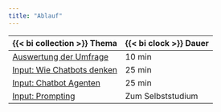 ```yaml
---
title: "Ablauf"
---
```


| {{< bi collection >}} Thema | {{< bi clock >}} Dauer |
|-------|--------|
| [Auswertung der Umfrage](umfrage/index.qmd) | 10 min |
| [Input: Wie Chatbots denken](wie-chatbots-denken/index.qmd) | 25 min |
| [Input: Chatbot Agenten](chatbot-agenten/index.qmd) | 25 min |
| [Input: Prompting](ki-unterricht/index.qmd) | Zum Selbststudium |


